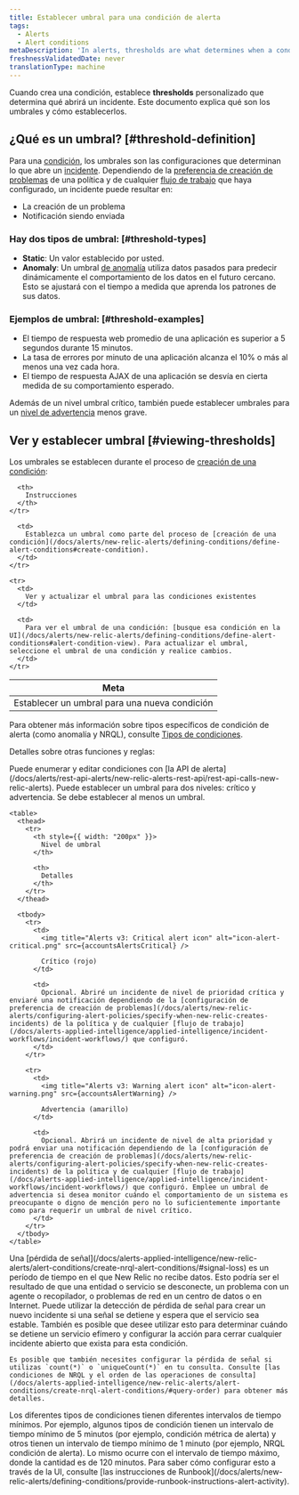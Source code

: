```yaml
---
title: Establecer umbral para una condición de alerta
tags:
  - Alerts
  - Alert conditions
metaDescription: 'In alerts, thresholds are what determines when a condition will trigger an incident.'
freshnessValidatedDate: never
translationType: machine
---
```




Cuando crea una condición, establece <DNT>**thresholds**</DNT> personalizado que determina qué abrirá un incidente. Este documento explica qué son los umbrales y cómo establecerlos.

## ¿Qué es un umbral? [#threshold-definition]

Para una [condición](/docs/using-new-relic/welcome-new-relic/get-started/glossary#alert-condition), los umbrales son las configuraciones que determinan lo que abre un [incidente](/docs/new-relic-solutions/get-started/glossary/#alert-incident). Dependiendo de la [preferencia de creación de problemas](/docs/alerts/new-relic-alerts/configuring-alert-policies/specify-when-new-relic-creates-incidents) de una política y de cualquier [flujo de trabajo](/docs/alerts-applied-intelligence/applied-intelligence/incident-workflows/incident-workflows/) que haya configurado, un incidente puede resultar en:

* La creación de un problema
* Notificación siendo enviada

### Hay dos tipos de umbral: [#threshold-types]

* <DNT>**Static**</DNT>: Un valor establecido por usted.
* <DNT>**Anomaly**</DNT>: Un umbral [de anomalía](/docs/alerts-applied-intelligence/new-relic-alerts/advanced-alerts/other-condition-types/create-anomaly-alert-conditions/#set-anomaly-thresholds) utiliza datos pasados para predecir dinámicamente el comportamiento de los datos en el futuro cercano. Esto se ajustará con el tiempo a medida que aprenda los patrones de sus datos.

### Ejemplos de umbral: [#threshold-examples]

* El tiempo de respuesta web promedio de una aplicación es superior a 5 segundos durante 15 minutos.
* La tasa de errores por minuto de una aplicación alcanza el 10% o más al menos una vez cada hora.
* El tiempo de respuesta AJAX de una aplicación se desvía en cierta medida de su comportamiento esperado.

Además de un nivel umbral crítico, también puede establecer umbrales para un [nivel de advertencia](#threshold-levels) menos grave.

## Ver y establecer umbral [#viewing-thresholds]

Los umbrales se establecen durante el proceso de [creación de una condición](/docs/alerts/new-relic-alerts/defining-conditions/define-alert-conditions):

<table>
  <thead>
    <tr>
      <th style={{ width: "220px" }}>
        Meta
      </th>

      <th>
        Instrucciones
      </th>
    </tr>
  </thead>

  <tbody>
    <tr>
      <td>
        Establecer un umbral para una nueva condición
      </td>

      <td>
        Establezca un umbral como parte del proceso de [creación de una condición](/docs/alerts/new-relic-alerts/defining-conditions/define-alert-conditions#create-condition).
      </td>
    </tr>

    <tr>
      <td>
        Ver y actualizar el umbral para las condiciones existentes
      </td>

      <td>
        Para ver el umbral de una condición: [busque esa condición en la UI](/docs/alerts/new-relic-alerts/defining-conditions/define-alert-conditions#alert-condition-view). Para actualizar el umbral, seleccione el umbral de una condición y realice cambios.
      </td>
    </tr>
  </tbody>
</table>

Para obtener más información sobre tipos específicos de condición de alerta (como anomalía y NRQL), consulte [Tipos de condiciones](/docs/alerts/new-relic-alerts/defining-conditions/define-alert-conditions#condition-types).

Detalles sobre otras funciones y reglas:

<CollapserGroup>
  <Collapser id="use-api" title="Utilice la API de alerta">
    Puede enumerar y editar condiciones con [la API de alerta](/docs/alerts/rest-api-alerts/new-relic-alerts-rest-api/rest-api-calls-new-relic-alerts).
  </Collapser>

  <Collapser id="threshold-levels" title="Establecer umbral">
    Puede establecer un umbral para dos niveles: crítico y advertencia. Se debe establecer al menos un umbral.

    <table>
      <thead>
        <tr>
          <th style={{ width: "200px" }}>
            Nivel de umbral
          </th>

          <th>
            Detalles
          </th>
        </tr>
      </thead>

      <tbody>
        <tr>
          <td>
            <img title="Alerts v3: Critical alert icon" alt="icon-alert-critical.png" src={accountsAlertsCritical} />

            Crítico (rojo)
          </td>

          <td>
            Opcional. Abriré un incidente de nivel de prioridad crítica y enviaré una notificación dependiendo de la [configuración de preferencia de creación de problemas](/docs/alerts/new-relic-alerts/configuring-alert-policies/specify-when-new-relic-creates-incidents) de la política y de cualquier [flujo de trabajo](/docs/alerts-applied-intelligence/applied-intelligence/incident-workflows/incident-workflows/) que configuró.
          </td>
        </tr>

        <tr>
          <td>
            <img title="Alerts v3: Warning alert icon" alt="icon-alert-warning.png" src={accountsAlertWarning} />

            Advertencia (amarillo)
          </td>

          <td>
            Opcional. Abrirá un incidente de nivel de alta prioridad y podrá enviar una notificación dependiendo de la [configuración de preferencia de creación de problemas](/docs/alerts/new-relic-alerts/configuring-alert-policies/specify-when-new-relic-creates-incidents) de la política y de cualquier [flujo de trabajo](/docs/alerts-applied-intelligence/applied-intelligence/incident-workflows/incident-workflows/) que configuró. Emplee un umbral de advertencia si desea monitor cuándo el comportamiento de un sistema es preocupante o digno de mención pero no lo suficientemente importante como para requerir un umbral de nivel crítico.
          </td>
        </tr>
      </tbody>
    </table>
  </Collapser>

  <Collapser id="signal-loss" title="Pérdida de señal (solo NRQL)">
    Una [pérdida de señal](/docs/alerts-applied-intelligence/new-relic-alerts/alert-conditions/create-nrql-alert-conditions/#signal-loss) es un período de tiempo en el que New Relic no recibe datos. Esto podría ser el resultado de que una entidad o servicio se desconecte, un problema con un agente o recopilador, o problemas de red en un centro de datos o en Internet. Puede utilizar la detección de pérdida de señal para crear un nuevo incidente si una señal se detiene y espera que el servicio sea estable. También es posible que desee utilizar esto para determinar cuándo se detiene un servicio efímero y configurar la acción para cerrar cualquier incidente abierto que exista para esta condición.

    Es posible que también necesites configurar la pérdida de señal si utilizas `count(*)` o `uniqueCount(*)` en tu consulta. Consulte [las condiciones de NRQL y el orden de las operaciones de consulta](/docs/alerts-applied-intelligence/new-relic-alerts/alert-conditions/create-nrql-alert-conditions/#query-order) para obtener más detalles.
  </Collapser>

  <Collapser id="time-intervals" title="Establecer intervalos de tiempo">
    Los diferentes tipos de condiciones tienen diferentes intervalos de tiempo mínimos. Por ejemplo, algunos tipos de condición tienen un intervalo de tiempo mínimo de 5 minutos (por ejemplo, <InlinePopover type="apm" />condición métrica de alerta) y otros tienen un intervalo de tiempo mínimo de 1 minuto (por ejemplo, NRQL condición de alerta). Lo mismo ocurre con el intervalo de tiempo máximo, donde la cantidad es de 120 minutos.
  </Collapser>

  <Collapser id="runbook" title="Establecer URL para instrucciones del runbook">
    Para saber cómo configurar esto a través de la UI, consulte [las instrucciones de Runbook](/docs/alerts/new-relic-alerts/defining-conditions/provide-runbook-instructions-alert-activity).
  </Collapser>
</CollapserGroup>